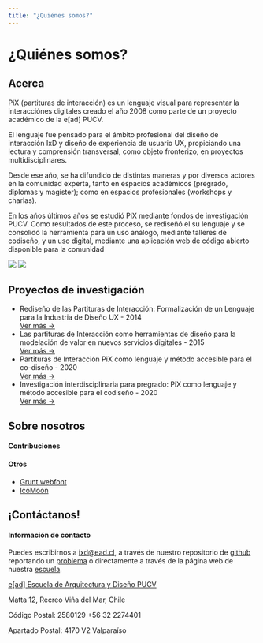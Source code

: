 ```yaml
---
title: "¿Quiénes somos?"
---
```

<Container type="title">
  <h1>¿Quiénes somos?</h1>
</Container>
<Container color="turquoise">
    <div className="row">
        <div className="col-md-6">
        <h2>Acerca</h2>
        <p>
          PiX (partituras de interacción) es un lenguaje visual para representar la interacciónes digitales creado el año 2008 como parte de un proyecto académico de la e[ad] PUCV. 
        </p>
        <p>
          El lenguaje fue pensado para el ámbito profesional del diseño de interacción IxD y diseño de experiencia de usuario UX, propiciando una lectura y comprensión transversal, como objeto fronterizo, en proyectos multidisciplinares. 
        </p>
        <p>
          Desde ese año, se ha difundido de distintas maneras y por diversos actores en la comunidad experta, tanto en espacios académicos (pregrado, diplomas y magíster); como en espacios profesionales (workshops y charlas).
        </p>
        <p>
          En los años últimos años se estudió PiX mediante fondos de investigación PUCV. Como resultados de este proceso, se rediseñó el su lenguaje y se consolidó la herramienta para un uso análogo, mediante talleres de codiseño, y un uso digital, mediante una aplicación web de código abierto disponible para la comunidad 
        </p>
      </div>
      <div className="col-md-6">
        <Image src={`disenadores-usando-partituras-de-interaccion.png`} />
        <Image src={`pix-acerca.png`} />
      </div>
    </div>
</Container>
<Container name="projects">
  <h2>Proyectos de investigación</h2>
  <ul>
    <li>
      Rediseño de las Partituras de Interacción: Formalización de un Lenguaje para la Industria de Diseño UX - 2014<br />
      <a href="https://wiki.ead.pucv.cl/Redise%C3%B1o_de_las_Partituras_de_Interacci%C3%B3n:_Formalizaci%C3%B3n_de_un_Lenguaje_para_la_Industria_de_Dise%C3%B1o_UX" target="_blank">Ver más →</a>
    </li>
    <li>
      Las partituras de Interacción como herramientas de diseño para la modelación de valor en nuevos servicios digitales - 2015<br />
      <a href="https://wiki.ead.pucv.cl/Las_partituras_de_Interacci%C3%B3n_como_herramientas_de_dise%C3%B1o_para_la_modelaci%C3%B3n_de_valor_en_nuevos_servicios_digitales" target="_blank">Ver más →</a>
    </li>
    <li>
      Partituras de Interacción PiX como lenguaje y método accesible para el co-diseño - 2020<br />
      <a href="https://wiki.ead.pucv.cl/Partituras_de_Interacci%C3%B3n_PiX_como_lenguaje_y_m%C3%A9todo_accesible_para_el_co-dise%C3%B1o" target="_blank">Ver más →</a>
    </li>
    <li>
      Investigación interdisciplinaria para pregrado: PiX como lenguaje y método accesible para el codiseño - 2020<br />
      <a href="https://wiki.ead.pucv.cl/Investigaci%C3%B3n_interdisciplinaria_para_pregrado:_PiX_como_lenguaje_y_m%C3%A9todo_accesible_para_el_codise%C3%B1o" target="_blank">Ver más →</a>
    </li>
  </ul>
</Container>
<Container color="light-gray" name="about-us">
  <h2>Sobre nosotros</h2>
  <h4 className="has-color-turquoise">Contribuciones</h4>

  <Contributors />
  <h4 className="has-color-orange">Otros</h4>
  <ul>
    <li><a href="#">Grunt webfont</a></li>
    <li><a href="#">IcoMoon</a></li>
  </ul>
</Container>
<Container name="contact-us">
<h2 className="has-color-orange" id="contacto">¡Contáctanos!</h2>
<h4 className="has-color-turquoise">Información de contacto</h4>

<p>Puedes escribirnos a <a href="mailto:ixd@ead.cl">ixd@ead.cl</a>, a través de  nuestro repositorio de <a href="https://github.com/eadpucv/pix" target="_blank" rel="noreferer">github</a> reportando un <a href="https://github.com/eadpucv/pix/issues" target="_blank" rel="noreferer">problema</a> o directamente a través de la página web de nuestra <a href="https://ead.pucv.cl" target="_blank" rel="noreferer">escuela</a>.</p>

<p className="extra-space">
  <a href="https://ead.pucv.cl">e[ad] Escuela de Arquitectura y Diseño PUCV </a>
</p>

<p>
  Matta 12, Recreo Viña del Mar, Chile 
</p>
<p>
  Código Postal: 2580129 +56 32 2274401 
</p>
<p>
  Apartado Postal: 4170 V2 Valparaíso
</p>
</Container>
